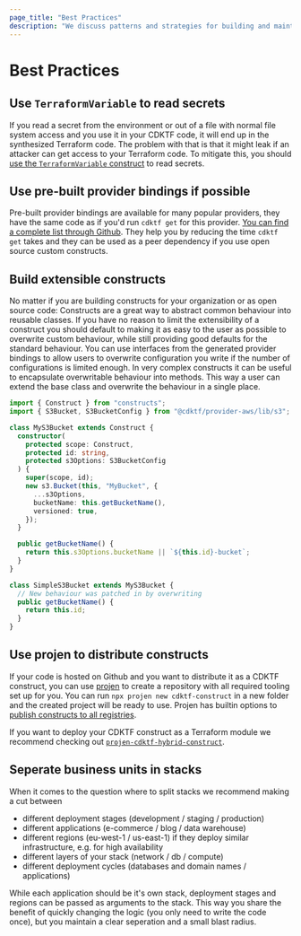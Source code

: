 ```yaml
---
page_title: "Best Practices"
description: "We discuss patterns and strategies for building and maintaining infrastructure with CDKTF."
---
```


# Best Practices

## Use `TerraformVariable` to read secrets

If you read a secret from the environment or out of a file with normal file system access and you use it in your CDKTF code, it will end up in the synthesized Terraform code. The problem with that is that it might leak if an attacker can get access to your Terraform code. To mitigate this, you should [use the `TerraformVariable` construct](/cdktf/concepts/variables-and-outputs#input-variables) to read secrets.

## Use pre-built provider bindings if possible

Pre-built provider bindings are available for many popular providers, they have the same code as if you'd run `cdktf get` for this provider. [You can find a complete list through Github](https://github.com/orgs/hashicorp/repositories?q=cdktf-provider-). They help you by reducing the time `cdktf get` takes and they can be used as a peer dependency if you use open source custom constructs.

## Build extensible constructs

No matter if you are building constructs for your organization or as open source code: Constructs are a great way to abstract common behaviour into reusable classes. If you have no reason to limit the extensibility of a construct you should default to making it as easy to the user as possible to overwrite custom behaviour, while still providing good defaults for the standard behaviour.
You can use interfaces from the generated provider bindings to allow users to overwrite configuration you write if the number of configurations is limited enough.
In very complex constructs it can be useful to encapsulate overwritable behaviour into methods. This way a user can extend the base class and overwrite the behaviour in a single place.

```ts
import { Construct } from "constructs";
import { S3Bucket, S3BucketConfig } from "@cdktf/provider-aws/lib/s3";

class MyS3Bucket extends Construct {
  constructor(
    protected scope: Construct,
    protected id: string,
    protected s3Options: S3BucketConfig
  ) {
    super(scope, id);
    new s3.Bucket(this, "MyBucket", {
      ...s3Options,
      bucketName: this.getBucketName(),
      versioned: true,
    });
  }

  public getBucketName() {
    return this.s3Options.bucketName || `${this.id}-bucket`;
  }
}

class SimpleS3Bucket extends MyS3Bucket {
  // New behaviour was patched in by overwriting
  public getBucketName() {
    return this.id;
  }
}
```

## Use projen to distribute constructs

If your code is hosted on Github and you want to distribute it as a CDKTF construct, you can use [projen](https://github.com/projen/projen) to create a repository with all required tooling set up for you. You can run `npx projen new cdktf-construct` in a new folder and the created project will be ready to use. Projen has builtin options to [publish constructs to all registries](https://github.com/projen/projen/blob/main/src/cdk/jsii-project.ts#L48).

If you want to deploy your CDKTF construct as a Terraform module we recommend checking out [`projen-cdktf-hybrid-construct`](https://github.com/DanielMSchmidt/projen-cdktf-hybrid-construct).

## Seperate business units in stacks

When it comes to the question where to split stacks we recommend making a cut between

- different deployment stages (development / staging / production)
- different applications (e-commerce / blog / data warehouse)
- different regions (eu-west-1 / us-east-1) if they deploy similar infrastructure, e.g. for high availability
- different layers of your stack (network / db / compute)
- different deployment cycles (databases and domain names / applications)

While each application should be it's own stack, deployment stages and regions can be passed as arguments to the stack. This way you share the benefit of quickly changing the logic (you only need to write the code once), but you maintain a clear seperation and a small blast radius.
